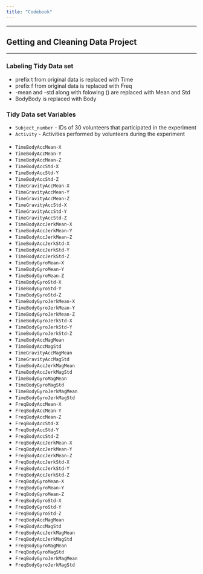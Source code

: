 ```yaml
---
title: "Codebook"
---
```

***
## Getting and Cleaning Data Project ##
***

### Labeling Tidy Data set ###
 * prefix t from original data is replaced with Time
 * prefix f from original data is replaced with Freq
 * -mean and -std along with folowing () are replaced with Mean and Std
 * BodyBody is replaced with Body
 
 
### Tidy Data set Variables ###

 * `Subject_number` - IDs of 30 volunteers that participated in the experiment
 * `Activity` - Activities performed by volunteers during the experiment 
 <br/><br/>
 * `TimeBodyAccMean-X`
 * `TimeBodyAccMean-Y `
 * `TimeBodyAccMean-Z `
 * `TimeBodyAccStd-X `
 * `TimeBodyAccStd-Y `
 * `TimeBodyAccStd-Z `
 * `TimeGravityAccMean-X `
 * `TimeGravityAccMean-Y `
 * `TimeGravityAccMean-Z `
 * `TimeGravityAccStd-X `
 * `TimeGravityAccStd-Y `
 * `TimeGravityAccStd-Z `
 * `TimeBodyAccJerkMean-X `
 * `TimeBodyAccJerkMean-Y `
 * `TimeBodyAccJerkMean-Z` 
 * `TimeBodyAccJerkStd-X `
 * `TimeBodyAccJerkStd-Y `
 * `TimeBodyAccJerkStd-Z` 
 * `TimeBodyGyroMean-X `
 * `TimeBodyGyroMean-Y `
 * `TimeBodyGyroMean-Z `
 * `TimeBodyGyroStd-X `
 * `TimeBodyGyroStd-Y` 
 * `TimeBodyGyroStd-Z` 
 * `TimeBodyGyroJerkMean-X` 
 * `TimeBodyGyroJerkMean-Y` 
 * `TimeBodyGyroJerkMean-Z` 
 * `TimeBodyGyroJerkStd-X `
 * `TimeBodyGyroJerkStd-Y `
 * `TimeBodyGyroJerkStd-Z` 
 * `TimeBodyAccMagMean `
 * `TimeBodyAccMagStd `
 * `TimeGravityAccMagMean `
 * `TimeGravityAccMagStd `
 * `TimeBodyAccJerkMagMean` 
 * `TimeBodyAccJerkMagStd `
 * `TimeBodyGyroMagMean` 
 * `TimeBodyGyroMagStd `
 * `TimeBodyGyroJerkMagMean` 
 * `TimeBodyGyroJerkMagStd` 
 * `FreqBodyAccMean-X` 
 * `FreqBodyAccMean-Y` 
 * `FreqBodyAccMean-Z `
 * `FreqBodyAccStd-X `
 * `FreqBodyAccStd-Y `
 * `FreqBodyAccStd-Z `
 * `FreqBodyAccJerkMean-X `
 * `FreqBodyAccJerkMean-Y `
 * `FreqBodyAccJerkMean-Z `
 * `FreqBodyAccJerkStd-X`
 * `FreqBodyAccJerkStd-Y `
 * `FreqBodyAccJerkStd-Z `
 * `FreqBodyGyroMean-X `
 * `FreqBodyGyroMean-Y `
 * `FreqBodyGyroMean-Z `
 * `FreqBodyGyroStd-X `
 * `FreqBodyGyroStd-Y `
 * `FreqBodyGyroStd-Z `
 * `FreqBodyAccMagMean `
 * `FreqBodyAccMagStd `
 * `FreqBodyAccJerkMagMean `
 * `FreqBodyAccJerkMagStd `
 * `FreqBodyGyroMagMean `
 * `FreqBodyGyroMagStd `
 * `FreqBodyGyroJerkMagMean `
 * `FreqBodyGyroJerkMagStd`
